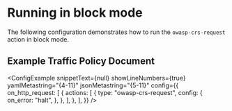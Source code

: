 
# Running in block mode

The following configuration demonstrates how to run the `owasp-crs-request` action in block mode.

## Example Traffic Policy Document

<ConfigExample
	snippetText={null}
	showLineNumbers={true}
	yamlMetastring="{4-11}"
	jsonMetastring="{5-11}"
	config={{
		on_http_request: [
			{
				actions: [
					{
						type: "owasp-crs-request",
						config: {
              on_error: "halt",
						},
          },
				],
			},
		],
	}}
/>
